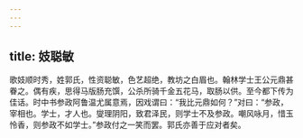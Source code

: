 ```yaml
---
---
---
```

title: 妓聪敏
---




歌妓顺时秀，姓郭氏，性资聪敏，色艺超绝，教坊之白眉也。翰林学士王公元鼎甚眷之。偶有疾，思得马版肠充馔，公杀所骑千金五花马，取肠以供。至今都下传为佳话。时中书参政阿鲁温尤属意焉，因戏谓曰：“我比元鼎如何？”对曰：“参政，宰相也。学士，才人也。燮理阴阳，致君泽民，则学士不及参政。嘲风咏月，惜玉怜香，则参政不如学士。”参政付之一笑而罢。郭氏亦善于应对者矣。